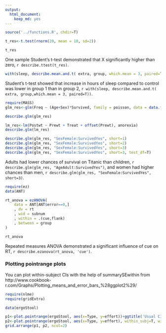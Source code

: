 ```yaml
---
output:
  html_document:
    keep_md: yes
---
```

```r
source('../functions.R', chdir=T)

t_res<-t.test(rnorm(20, mean = 10, sd=2))

t_res
```

One sample Student's t-test demonstrated that X significantly higher than zero, `r describe.ttest(t_res)`.

```r
with(sleep, describe.mean.and.t( extra, group, which.mean = 3, paired=T))

```

Student's t-test showed that increase in hours of sleep compared to control was lower in group 1 than in group 2, `r with(sleep, describe.mean.and.t( extra, group,which.mean = 3, paired=T))`. 


```r
require(MASS)
glm_res<-glm(Freq ~ (Age+Sex)*Survived, family = poisson, data = data.frame(Titanic))

describe.glm(glm_res)

lm_res<-lm(Postwt ~ Prewt + Treat + offset(Prewt), anorexia)
describe.glm(lm_res)
```

```r
describe.glm(glm_res, "SexFemale:SurvivedYes", short=1)
describe.glm(glm_res, "SexFemale:SurvivedYes", short=2)
describe.glm(glm_res, "SexFemale:SurvivedYes", short=3)
describe.glm(glm_res, "SexFemale:SurvivedYes", short=3, test_df=T)
```

Adults had lower chances of survival on Titanic than children, `r describe.glm(glm_res, "AgeAdult:SurvivedYes")`, and women had higher chances than men, `r describe.glm(glm_res, "SexFemale:SurvivedYes", short=3)`. 

```r
require(ez)
data(ANT)

rt_anova = ezANOVA(
    data = ANT[ANT$error==0,]
    , dv = rt
    , wid = subnum
    , within = .(cue,flank)
    , between = group
)

rt_anova
```

Repeated measures ANOVA demonstrated a significant influence of cue on RT, `r describe.ezanova(rt_anova, 'cue')`. 

### Plotting pointrange plots

You can plot within-subject CIs with the help of summarySEwithin from http://www.cookbook-r.com/Graphs/Plotting_means_and_error_bars_%28ggplot2%29/

```r
require(nlme)
require(gridExtra)

data(ergoStool)

p1<-plot.pointrange(ergoStool, aes(x=Type, y=effort))+ggtitle('Usual CIs')
p2<-plot.pointrange(ergoStool, aes(x=Type, y=effort), within_subj=T, wid='Subject')+ggtitle('Within-subject CIs')
grid.arrange(p1, p2, ncol=2)
```